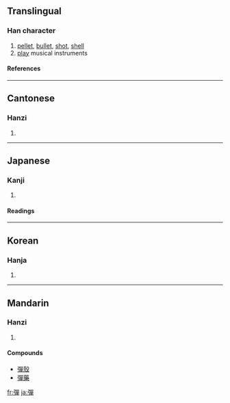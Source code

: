 {{see|弹|弾}}

==Translingual==
===Han character===
{{Han char|rn=57|rad=弓|as=12|sn=15|four=1625<sub>6</sub>|canj=弓口口十 (NRRJ)}}
# [[pellet]], [[bullet]], [[shot]], [[shell]]
# [[play]] musical instruments
====References====
{{Han ref|kx=0360.450|dkj=09865|dj=0678.330|hdz=21002.080|uh=5F48|ud=24392|bh=BC75|bd=48245}}
----
==Cantonese==
===Hanzi===
{{yue-hanzi|jyut=|y=daan6, taan4}}
# {{defn|Cantonese}}
----
==Japanese==
===Kanji===
{{ja-kanji|grade=|rs=弓12}}
# {{defn|Japanese}} 
====Readings====
{{ja-readings|on=[[だん]] (dan)|kun=[[たま]] (tama), [[はずむ]] (hazumu), [[ひく]] (hiku)}}
----
==Korean==
===Hanja===
{{ko-hanja|hangeul=탄|eumhun=|rv=tan|mr=t'an|y=than}}
# {{defn|Korean}}
----
==Mandarin==
===Hanzi===
{{cmn-hanzi|sim=弹|pin=[[dàn]] ([[dan4]])|wg=tan<sup>4</sup>}}
# {{defn|Mandarin}}
====Compounds====
* [[彈殼]]
* [[彈藥]]

[[fr:彈]]
[[ja:彈]]